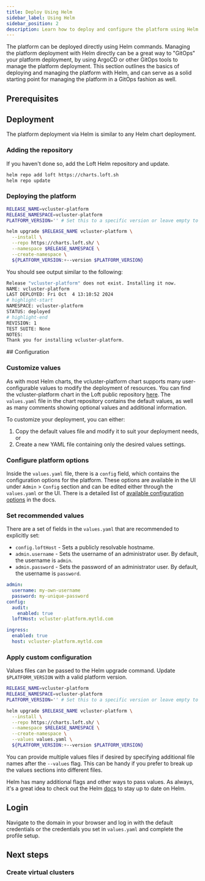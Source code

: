 ```yaml
---
title: Deploy Using Helm
sidebar_label: Using Helm
sidebar_position: 2
description: Learn how to deploy and configure the platform using Helm
---
```




The platform can be deployed directly using Helm commands. Managing the platform deployment with Helm directly can be a great way to "GitOps" your platform
deployment, by using ArgoCD or other GitOps tools to manage the platform deployment. This section outlines the basics of deploying and managing the platform with
Helm, and can serve as a solid starting point for managing the platform
in a GitOps fashion as well.

## Prerequisites

<BasePrerequisites />

## Deployment

The platform deployment via Helm is similar to any Helm chart deployment.

### Adding the repository

If you haven't done so, add the Loft Helm repository and update.

```bash title="Add Loft Helm repository"
helm repo add loft https://charts.loft.sh
helm repo update
```

### Deploying the platform

```bash title="Deploy the platform"
RELEASE_NAME=vcluster-platform
RELEASE_NAMESPACE=vcluster-platform
PLATFORM_VERSION='' # Set this to a specific version or leave empty to deploy the latest version

helm upgrade $RELEASE_NAME vcluster-platform \
  --install \
  --repo https://charts.loft.sh/ \
  --namespace $RELEASE_NAMESPACE \
  --create-namespace \
  ${PLATFORM_VERSION:+--version $PLATFORM_VERSION}
```

You should see output similar to the following:

```bash title="Output of the Helm deploy command"
Release "vcluster-platform" does not exist. Installing it now.
NAME: vcluster-platform
LAST DEPLOYED: Fri Oct  4 13:10:52 2024
# highlight-start
NAMESPACE: vcluster-platform
STATUS: deployed
# highlight-end
REVISION: 1
TEST SUITE: None
NOTES:
Thank you for installing vcluster-platform.
```

<ListHelmVersions />
## Configuration

### Customize values

As with most Helm charts, the vcluster-platform chart supports many
user-configurable values to modify the deployment of resources. You can find the
vcluster-platform chart in the Loft public repository
[here](https://github.com/loft-sh/loft/tree/master/chart). The `values.yaml`
file in the chart repository contains the default values, as well as many
comments showing optional values and additional information.

To customize your deployment, you can either:

1. Copy the default values file and modify it to suit your deployment needs, or
2. Create a new YAML file containing only the desired values settings.

### Configure platform options

Inside the `values.yaml` file, there is a `config` field, which contains the
configuration options for the platform. These options are available in the UI
under `Admin` > `Config` section and can be edited either through the
`values.yaml` or the UI. There is a detailed list of [available configuration
options](../configure/config) in the docs.

### Set recommended values

There are a set of fields in the `values.yaml` that are recommended to explicitly set:

- `config.loftHost` - Sets a publicly resolvable hostname.
- `admin.username` - Sets the username of an administrator user. By default, the username is `admin`.
- `admin.password` - Sets the password of an administrator user. By default, the username is `password`.

```yaml title="Recommended values.yaml and config section."
admin:
  username: my-own-username
  password: my-unique-password
config:
  audit:
    enabled: true
  loftHost: vcluster-platform.mytld.com

ingress:
  enabled: true
  host: vcluster-platform.mytld.com
```

### Apply custom configuration

Values files can be passed to the Helm upgrade command. Update `$PLATFORM_VERSION` with a valid platform version.

```bash title="Deploy with custom values.yaml."
RELEASE_NAME=vcluster-platform
RELEASE_NAMESPACE=vcluster-platform
PLATFORM_VERSION='' # Set this to a specific version or leave empty to deploy the latest version

helm upgrade $RELEASE_NAME vcluster-platform \
  --install \
  --repo https://charts.loft.sh/ \
  --namespace $RELEASE_NAMESPACE \
  --create-namespace \
  --values values.yaml \
  ${PLATFORM_VERSION:+--version $PLATFORM_VERSION}
```

You can provide multiple values files if desired by specifying additional
file names after the `--values` flag. This can be handy if you prefer to break up
the values sections into different files.

Helm has many additional flags and other ways to pass values. As always, it's a great idea to check out the Helm [docs](https://Helm.sh/docs/) to stay up to date on Helm.

## Login

<LoginToPlatformAfterHelmInstall />

Navigate to the domain in your browser and log in with the default credentials or
the credentials you set in `values.yaml` and complete the profile setup.

## Next steps

### Create virtual clusters

<InstallNextSteps />
